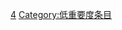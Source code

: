 {{emptycat}}

{{Articles by Importance|topic=三国|project=三国}}

[[Category:各重要度三国条目|4]]
[[Category:低重要度条目|Category:低重要度条目]]